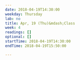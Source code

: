```yaml
---
date: 2018-04-19T14:30:00
weekday: Thursday
lab: no
title: Apr, 19 (Thu)&mdash;Class
week: 4
readings: []
optional: []
startTime: 2018-04-19T14:30:00
endTime: 2018-04-19T15:50:00

---
```

